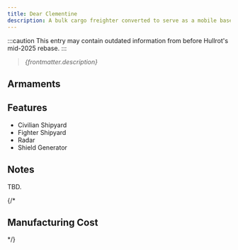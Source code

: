 ```yaml
---
title: Dear Clementine
description: A bulk cargo freighter converted to serve as a mobile base of operations for Communard forces in Taypan. Most civilian components have been stripped in favor of a long-range accelerator cannon and fighter bays.
---
```


:::caution
This entry may contain outdated information from before Hullrot's mid-2025 rebase.
:::

> *{frontmatter.description}*


## Armaments

<ShipWeaponList ship="Clementine" />


## Features

* Civilian Shipyard
* Fighter Shipyard
* Radar
* Shield Generator


## Notes

TBD.


{/*
## Manufacturing Cost

<ShipManufacturingCost shipName={frontmatter.title} />
*/}